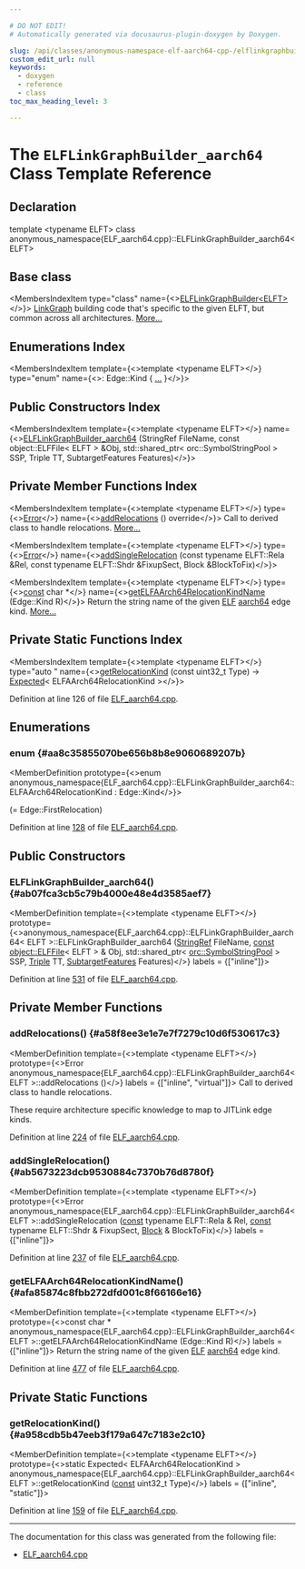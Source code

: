 ```yaml
---

# DO NOT EDIT!
# Automatically generated via docusaurus-plugin-doxygen by Doxygen.

slug: /api/classes/anonymous-namespace-elf-aarch64-cpp-/elflinkgraphbuilder-aarch64
custom_edit_url: null
keywords:
  - doxygen
  - reference
  - class
toc_max_heading_level: 3

---
```





# The `ELFLinkGraphBuilder_aarch64` Class Template Reference

<DoxygenPage pluginConfig={pluginConfig}>



## Declaration

<CodeBlock>template &lt;typename ELFT&gt;
class anonymous_namespace{ELF_aarch64.cpp}::ELFLinkGraphBuilder_aarch64&lt;ELFT&gt;</CodeBlock>

## Base class

<MembersIndex>

<MembersIndexItem
  type="class"
  name={<><a href="/docs/api/classes/llvm/jitlink/elflinkgraphbuilder">ELFLinkGraphBuilder&lt;ELFT&gt;</a></>}>
<a href="/docs/api/classes/llvm/jitlink/linkgraph">LinkGraph</a> building code that&#39;s specific to the given ELFT, but common across all architectures. <a href="/docs/api/classes/llvm/jitlink/elflinkgraphbuilder/#details">More...</a>
</MembersIndexItem>

</MembersIndex>

## Enumerations Index

<MembersIndex>

<MembersIndexItem
  template={<>template &lt;typename ELFT&gt;</>}
  type="enum"
  name={<>: Edge::Kind &#123; <a href="#aa8c35855070be656b8b8e9060689207b">...</a> &#125;</>}>
</MembersIndexItem>

</MembersIndex>

## Public Constructors Index

<MembersIndex>

<MembersIndexItem
  template={<>template &lt;typename ELFT&gt;</>}
  name={<><a href="#ab07fca3cb5c79b4000e48e4d3585aef7">ELFLinkGraphBuilder&#95;aarch64</a> (StringRef FileName, const object::ELFFile&lt; ELFT &gt; &amp;Obj, std::shared&#95;ptr&lt; orc::SymbolStringPool &gt; SSP, Triple TT, SubtargetFeatures Features)</>}>
</MembersIndexItem>

</MembersIndex>

## Private Member Functions Index

<MembersIndex>

<MembersIndexItem
  template={<>template &lt;typename ELFT&gt;</>}
  type={<><a href="/docs/api/classes/llvm/error">Error</a></>}
  name={<><a href="#a58f8ee3e1e7e7f7279c10d6f530617c3">addRelocations</a> () override</>}>
Call to derived class to handle relocations. <a href="#a58f8ee3e1e7e7f7279c10d6f530617c3">More...</a>
</MembersIndexItem>

<MembersIndexItem
  template={<>template &lt;typename ELFT&gt;</>}
  type={<><a href="/docs/api/classes/llvm/error">Error</a></>}
  name={<><a href="#ab5673223dcb9530884c7370b76d8780f">addSingleRelocation</a> (const typename ELFT::Rela &amp;Rel, const typename ELFT::Shdr &amp;FixupSect, Block &amp;BlockToFix)</>}>
</MembersIndexItem>

<MembersIndexItem
  template={<>template &lt;typename ELFT&gt;</>}
  type={<><a href="/docs/api/files/lib/lib/target/lib/target/aarch64/aarch64promoteconstant-cpp/#a90f8350fecae261c25be85d38b451bff">const</a> char &#42;</>}
  name={<><a href="#afa85874c8fbb272dfd001c8f66166e16">getELFAArch64RelocationKindName</a> (Edge::Kind R)</>}>
Return the string name of the given <a href="/docs/api/namespaces/llvm/elf">ELF</a> <a href="/docs/api/namespaces/llvm/jitlink/aarch64">aarch64</a> edge kind. <a href="#afa85874c8fbb272dfd001c8f66166e16">More...</a>
</MembersIndexItem>

</MembersIndex>

## Private Static Functions Index

<MembersIndex>

<MembersIndexItem
  template={<>template &lt;typename ELFT&gt;</>}
  type="auto "
  name={<><a href="#a958cdb5b47eeb3f179a647c7183e2c10">getRelocationKind</a> (const uint32&#95;t Type) -&gt; <a href="/docs/api/classes/llvm/expected">Expected</a>&lt; ELFAArch64RelocationKind &gt;</>}>
</MembersIndexItem>

</MembersIndex>


Definition at line 126 of file <a href="/docs/api/files/lib/lib/executionengine/lib/executionengine/jitlink/elf-aarch64-cpp">ELF&#95;aarch64.cpp</a>.

<SectionDefinition>

## Enumerations

### enum  {#aa8c35855070be656b8b8e9060689207b}

<MemberDefinition
  prototype={<>enum anonymous_namespace&#123;ELF_aarch64.cpp&#125;::ELFLinkGraphBuilder_aarch64::ELFAArch64RelocationKind : Edge::Kind</>}>

<EnumerationList title="Enumeration values">

<Link id="aa8c35855070be656b8b8e9060689207ba37481081137e58628ba86db9030b08f2" />
<EnumerationListItem name="ELFCall26">
 (= Edge::FirstRelocation)
</EnumerationListItem>

<Link id="aa8c35855070be656b8b8e9060689207ba605cf7fdadf72af796b028e92cbc50e8" />
<EnumerationListItem name="ELFLdrLo19">

</EnumerationListItem>

<Link id="aa8c35855070be656b8b8e9060689207ba6e99d7b59e0aea16aed7f0b05fda3be8" />
<EnumerationListItem name="ELFAdrLo21">

</EnumerationListItem>

<Link id="aa8c35855070be656b8b8e9060689207babe54e7aee3b22c3c34d27086832c6e01" />
<EnumerationListItem name="ELFAdrPage21">

</EnumerationListItem>

<Link id="aa8c35855070be656b8b8e9060689207baf3af4b5ce4ffa1b3d9263a335d4ebfca" />
<EnumerationListItem name="ELFAddAbs12">

</EnumerationListItem>

<Link id="aa8c35855070be656b8b8e9060689207baf2a810271027bc74ba9397e86645ae87" />
<EnumerationListItem name="ELFLdSt8Abs12">

</EnumerationListItem>

<Link id="aa8c35855070be656b8b8e9060689207ba34b97014f26a0f1474133f9d18482d07" />
<EnumerationListItem name="ELFLdSt16Abs12">

</EnumerationListItem>

<Link id="aa8c35855070be656b8b8e9060689207ba9bf14965cc3120351527c8042eedec86" />
<EnumerationListItem name="ELFLdSt32Abs12">

</EnumerationListItem>

<Link id="aa8c35855070be656b8b8e9060689207ba4f88c68b6d16e137ee59c8d4a61aa8ac" />
<EnumerationListItem name="ELFLdSt64Abs12">

</EnumerationListItem>

<Link id="aa8c35855070be656b8b8e9060689207ba288411c604d147242424f23b126674c0" />
<EnumerationListItem name="ELFLdSt128Abs12">

</EnumerationListItem>

<Link id="aa8c35855070be656b8b8e9060689207ba100edcdb25975dc2300a287635ee4f6c" />
<EnumerationListItem name="ELFMovwAbsG0">

</EnumerationListItem>

<Link id="aa8c35855070be656b8b8e9060689207bac75b40141231eb42b2acbf4e9a2a3bcb" />
<EnumerationListItem name="ELFMovwAbsG1">

</EnumerationListItem>

<Link id="aa8c35855070be656b8b8e9060689207baaeaad7537600bba8ec921a375d4b9df3" />
<EnumerationListItem name="ELFMovwAbsG2">

</EnumerationListItem>

<Link id="aa8c35855070be656b8b8e9060689207ba29bd7bd72760cb293b072e4acdc7278f" />
<EnumerationListItem name="ELFMovwAbsG3">

</EnumerationListItem>

<Link id="aa8c35855070be656b8b8e9060689207ba5bd944bfc13353de5ad5115eedff0d2a" />
<EnumerationListItem name="ELFTstBr14">

</EnumerationListItem>

<Link id="aa8c35855070be656b8b8e9060689207bab8e421747f14c19e89bcac70452c7934" />
<EnumerationListItem name="ELFCondBr19">

</EnumerationListItem>

<Link id="aa8c35855070be656b8b8e9060689207ba5e0ed94d8c70005e8f75fac951ac1c0f" />
<EnumerationListItem name="ELFAbs32">

</EnumerationListItem>

<Link id="aa8c35855070be656b8b8e9060689207babad4aa5e81beb9c66bae9c0b303d2ab0" />
<EnumerationListItem name="ELFAbs64">

</EnumerationListItem>

<Link id="aa8c35855070be656b8b8e9060689207baf30d31c204f1382154895e753ac49224" />
<EnumerationListItem name="ELFPrel32">

</EnumerationListItem>

<Link id="aa8c35855070be656b8b8e9060689207baec5431069a9aef90ede5898a3e6b209a" />
<EnumerationListItem name="ELFPrel64">

</EnumerationListItem>

<Link id="aa8c35855070be656b8b8e9060689207bab17aa6901b000cb33bd1db0ff9507fb9" />
<EnumerationListItem name="ELFAdrGOTPage21">

</EnumerationListItem>

<Link id="aa8c35855070be656b8b8e9060689207ba9ed98ecb3db4cacd9c90c4923f0a0a9d" />
<EnumerationListItem name="ELFLd64GOTLo12">

</EnumerationListItem>

<Link id="aa8c35855070be656b8b8e9060689207bad42a49105ab2617b8291d08b330eb833" />
<EnumerationListItem name="ELFLd64GOTPAGELo15">

</EnumerationListItem>

<Link id="aa8c35855070be656b8b8e9060689207ba171545768e90478334fa3ad757cca8f3" />
<EnumerationListItem name="ELFTLSDescAdrPage21">

</EnumerationListItem>

<Link id="aa8c35855070be656b8b8e9060689207bae9206c17b58d35e615412aa2c11f5384" />
<EnumerationListItem name="ELFTLSDescAddLo12">

</EnumerationListItem>

<Link id="aa8c35855070be656b8b8e9060689207ba8ab0ccfa3185f1095542813369f188b2" />
<EnumerationListItem name="ELFTLSDescLd64Lo12">

</EnumerationListItem>

<Link id="aa8c35855070be656b8b8e9060689207baab8228509ec1691237309d20443fa6a0" />
<EnumerationListItem name="ELFTLSDescCall">

</EnumerationListItem>

</EnumerationList>

Definition at line <a href="/docs/api/files/lib/lib/executionengine/lib/executionengine/jitlink/elf-aarch64-cpp/#l00128">128</a> of file <a href="/docs/api/files/lib/lib/executionengine/lib/executionengine/jitlink/elf-aarch64-cpp">ELF&#95;aarch64.cpp</a>.
</MemberDefinition>

</SectionDefinition>

<SectionDefinition>

## Public Constructors

### ELFLinkGraphBuilder&#95;aarch64() {#ab07fca3cb5c79b4000e48e4d3585aef7}

<MemberDefinition
  template={<>template &lt;typename ELFT&gt;</>}
  prototype={<>anonymous&#95;namespace&#123;ELF&#95;aarch64.cpp&#125;::ELFLinkGraphBuilder&#95;aarch64&lt; ELFT &gt;::ELFLinkGraphBuilder&#95;aarch64 (<a href="/docs/api/classes/llvm/stringref">StringRef</a> FileName, <a href="/docs/api/files/lib/lib/target/lib/target/aarch64/aarch64promoteconstant-cpp/#a90f8350fecae261c25be85d38b451bff">const</a> <a href="/docs/api/classes/llvm/object/elffile">object::ELFFile</a>&lt; ELFT &gt; &amp; Obj, std::shared&#95;ptr&lt; <a href="/docs/api/classes/llvm/orc/symbolstringpool">orc::SymbolStringPool</a> &gt; SSP, <a href="/docs/api/classes/llvm/triple">Triple</a> TT, <a href="/docs/api/classes/llvm/subtargetfeatures">SubtargetFeatures</a> Features)</>}
  labels = {["inline"]}>

Definition at line <a href="/docs/api/files/lib/lib/executionengine/lib/executionengine/jitlink/elf-aarch64-cpp/#l00531">531</a> of file <a href="/docs/api/files/lib/lib/executionengine/lib/executionengine/jitlink/elf-aarch64-cpp">ELF&#95;aarch64.cpp</a>.
</MemberDefinition>

</SectionDefinition>

<SectionDefinition>

## Private Member Functions

### addRelocations() {#a58f8ee3e1e7e7f7279c10d6f530617c3}

<MemberDefinition
  template={<>template &lt;typename ELFT&gt;</>}
  prototype={<>Error anonymous&#95;namespace&#123;ELF&#95;aarch64.cpp&#125;::ELFLinkGraphBuilder&#95;aarch64&lt; ELFT &gt;::addRelocations ()</>}
  labels = {["inline", "virtual"]}>
Call to derived class to handle relocations.

These require architecture specific knowledge to map to JITLink edge kinds.

Definition at line <a href="/docs/api/files/lib/lib/executionengine/lib/executionengine/jitlink/elf-aarch64-cpp/#l00224">224</a> of file <a href="/docs/api/files/lib/lib/executionengine/lib/executionengine/jitlink/elf-aarch64-cpp">ELF&#95;aarch64.cpp</a>.
</MemberDefinition>

### addSingleRelocation() {#ab5673223dcb9530884c7370b76d8780f}

<MemberDefinition
  template={<>template &lt;typename ELFT&gt;</>}
  prototype={<>Error anonymous&#95;namespace&#123;ELF&#95;aarch64.cpp&#125;::ELFLinkGraphBuilder&#95;aarch64&lt; ELFT &gt;::addSingleRelocation (<a href="/docs/api/files/lib/lib/target/lib/target/aarch64/aarch64promoteconstant-cpp/#a90f8350fecae261c25be85d38b451bff">const</a> typename ELFT::Rela &amp; Rel, <a href="/docs/api/files/lib/lib/target/lib/target/aarch64/aarch64promoteconstant-cpp/#a90f8350fecae261c25be85d38b451bff">const</a> typename ELFT::Shdr &amp; FixupSect, <a href="/docs/api/classes/llvm/jitlink/block">Block</a> &amp; BlockToFix)</>}
  labels = {["inline"]}>

Definition at line <a href="/docs/api/files/lib/lib/executionengine/lib/executionengine/jitlink/elf-aarch64-cpp/#l00237">237</a> of file <a href="/docs/api/files/lib/lib/executionengine/lib/executionengine/jitlink/elf-aarch64-cpp">ELF&#95;aarch64.cpp</a>.
</MemberDefinition>

### getELFAArch64RelocationKindName() {#afa85874c8fbb272dfd001c8f66166e16}

<MemberDefinition
  template={<>template &lt;typename ELFT&gt;</>}
  prototype={<>const char &#42; anonymous&#95;namespace&#123;ELF&#95;aarch64.cpp&#125;::ELFLinkGraphBuilder&#95;aarch64&lt; ELFT &gt;::getELFAArch64RelocationKindName (Edge::Kind R)</>}
  labels = {["inline"]}>
Return the string name of the given <a href="/docs/api/namespaces/llvm/elf">ELF</a> <a href="/docs/api/namespaces/llvm/jitlink/aarch64">aarch64</a> edge kind.

Definition at line <a href="/docs/api/files/lib/lib/executionengine/lib/executionengine/jitlink/elf-aarch64-cpp/#l00477">477</a> of file <a href="/docs/api/files/lib/lib/executionengine/lib/executionengine/jitlink/elf-aarch64-cpp">ELF&#95;aarch64.cpp</a>.
</MemberDefinition>

</SectionDefinition>

<SectionDefinition>

## Private Static Functions

### getRelocationKind() {#a958cdb5b47eeb3f179a647c7183e2c10}

<MemberDefinition
  template={<>template &lt;typename ELFT&gt;</>}
  prototype={<>static Expected&lt; ELFAArch64RelocationKind &gt; anonymous&#95;namespace&#123;ELF&#95;aarch64.cpp&#125;::ELFLinkGraphBuilder&#95;aarch64&lt; ELFT &gt;::getRelocationKind (<a href="/docs/api/files/lib/lib/target/lib/target/aarch64/aarch64promoteconstant-cpp/#a90f8350fecae261c25be85d38b451bff">const</a> uint32&#95;t Type)</>}
  labels = {["inline", "static"]}>

Definition at line <a href="/docs/api/files/lib/lib/executionengine/lib/executionengine/jitlink/elf-aarch64-cpp/#l00159">159</a> of file <a href="/docs/api/files/lib/lib/executionengine/lib/executionengine/jitlink/elf-aarch64-cpp">ELF&#95;aarch64.cpp</a>.
</MemberDefinition>

</SectionDefinition>

<hr/>

The documentation for this class was generated from the following file:

<ul>
<li><a href="/docs/api/files/lib/lib/executionengine/lib/executionengine/jitlink/elf-aarch64-cpp">ELF_aarch64.cpp</a></li>
</ul>

</DoxygenPage>
